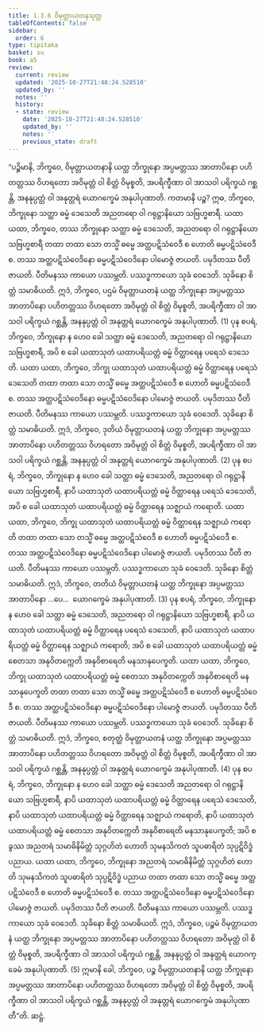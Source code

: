 ```yaml
---
title: 1.3.6 ဝိမုတ္တာယတနသုတ္တ
tableOfContents: false
sidebar:
  order: 6
type: tipitaka
basket: su
book: a5
review:
  current: review
  updated: '2025-10-27T21:48:24.528510'
  updated_by: ''
  notes: ''
  history:
  - state: review
    date: '2025-10-27T21:48:24.528510'
    updated_by: ''
    notes: ''
    previous_state: draft
---
```



<ReviewStatus review={frontmatter.review} showDetails={true} />

<HypothesisAnnotation frontmatter={frontmatter} />

<DynamicBreadcrumb />

<Division number="26" book="a5" e="ch" v="16" p="17">

<Paragraph number="95" book="a5">
“ပဉ္စိမာနိ, ဘိက္ခဝေ, ဝိမုတ္တာယတနာနိ ယတ္ထ ဘိက္ခုနော အပ္ပမတ္တဿ အာတာပိနော ပဟိတတ္တဿ ဝိဟရတော အဝိမုတ္တံ ဝါ စိတ္တံ ဝိမုစ္စတိ, အပရိက္ခီဏာ ဝါ အာသဝါ ပရိက္ခယံ ဂစ္ဆန္တိ, အနနုပ္ပတ္တံ ဝါ အနုတ္တရံ ယောဂက္ခေမံ အနုပါပုဏာတိ.
</Paragraph>

<Paragraph number="96" book="a5">
ကတမာနိ ပဉ္စ? ဣဓ, ဘိက္ခဝေ, ဘိက္ခုနော သတ္ထာ ဓမ္မံ ဒေသေတိ အညတရော ဝါ ဂရုဋ္ဌာနိယော သဗြဟ္မစာရီ. ယထာ ယထာ, ဘိက္ခဝေ, တဿ ဘိက္ခုနော သတ္ထာ ဓမ္မံ ဒေသေတိ, အညတရော ဝါ ဂရုဋ္ဌာနိယော သဗြဟ္မစာရီ တထာ တထာ သော တသ္မိံ ဓမ္မေ အတ္ထပဋိသံဝေဒီ စ ဟောတိ ဓမ္မပဋိသံဝေဒီ စ. တဿ အတ္ထပဋိသံဝေဒိနော ဓမ္မပဋိသံဝေဒိနော ပါမောဇ္ဇံ ဇာယတိ. ပမုဒိတဿ ပီတိ ဇာယတိ. ပီတိမနဿ ကာယော ပဿမ္ဘတိ. ပဿဒ္ဓကာယော သုခံ ဝေဒေတိ. သုခိနော စိတ္တံ သမာဓိယတိ. ဣဒံ, ဘိက္ခဝေ, ပဌမံ ဝိမုတ္တာယတနံ ယတ္ထ ဘိက္ခုနော အပ္ပမတ္တဿ အာတာပိနော ပဟိတတ္တဿ ဝိဟရတော အဝိမုတ္တံ ဝါ စိတ္တံ ဝိမုစ္စတိ, အပရိက္ခီဏာ ဝါ အာသဝါ ပရိက္ခယံ ဂစ္ဆန္တိ, အနနုပ္ပတ္တံ ဝါ အနုတ္တရံ ယောဂက္ခေမံ အနုပါပုဏာတိ. (1)
</Paragraph>

<Paragraph number="97" book="a5">
ပုန စပရံ, ဘိက္ခဝေ, ဘိက္ခုနော န ဟေဝ ခေါ သတ္ထာ ဓမ္မံ ဒေသေတိ, အညတရော ဝါ ဂရုဋ္ဌာနိယော သဗြဟ္မစာရီ, အပိ စ ခေါ ယထာသုတံ ယထာပရိယတ္တံ ဓမ္မံ ဝိတ္ထာရေန ပရေသံ ဒေသေတိ. ယထာ ယထာ, ဘိက္ခဝေ, ဘိက္ခု ယထာသုတံ ယထာပရိယတ္တံ ဓမ္မံ ဝိတ္ထာရေန ပရေသံ ဒေသေတိ တထာ တထာ သော တသ္မိံ ဓမ္မေ အတ္ထပဋိသံဝေဒီ စ ဟောတိ ဓမ္မပဋိသံဝေဒီ စ. တဿ အတ္ထပဋိသံဝေဒိနော ဓမ္မပဋိသံဝေဒိနော ပါမောဇ္ဇံ ဇာယတိ. ပမုဒိတဿ ပီတိ ဇာယတိ. ပီတိမနဿ ကာယော ပဿမ္ဘတိ. ပဿဒ္ဓကာယော သုခံ ဝေဒေတိ. သုခိနော စိတ္တံ သမာဓိယတိ. ဣဒံ, ဘိက္ခဝေ, ဒုတိယံ ဝိမုတ္တာယတနံ ယတ္ထ ဘိက္ခုနော အပ္ပမတ္တဿ အာတာပိနော ပဟိတတ္တဿ ဝိဟရတော အဝိမုတ္တံ ဝါ စိတ္တံ ဝိမုစ္စတိ, အပရိက္ခီဏာ ဝါ အာသဝါ ပရိက္ခယံ ဂစ္ဆန္တိ, အနနုပ္ပတ္တံ ဝါ အနုတ္တရံ ယောဂက္ခေမံ အနုပါပုဏာတိ. (2)
</Paragraph>

<Paragraph number="98" book="a5">
ပုန စပရံ, ဘိက္ခဝေ, ဘိက္ခုနော န ဟေဝ ခေါ သတ္ထာ ဓမ္မံ ဒေသေတိ, အညတရော ဝါ ဂရုဋ္ဌာနိယော သဗြဟ္မစာရီ, နာပိ ယထာသုတံ ယထာပရိယတ္တံ ဓမ္မံ ဝိတ္ထာရေန ပရေသံ ဒေသေတိ, အပိ စ ခေါ ယထာသုတံ ယထာပရိယတ္တံ ဓမ္မံ ဝိတ္ထာရေန သဇ္ဈာယံ ကရောတိ. ယထာ ယထာ, ဘိက္ခဝေ, ဘိက္ခု ယထာသုတံ ယထာပရိယတ္တံ ဓမ္မံ ဝိတ္ထာရေန သဇ္ဈာယံ ကရောတိ တထာ တထာ သော တသ္မိံ ဓမ္မေ အတ္ထပဋိသံဝေဒီ စ ဟောတိ ဓမ္မပဋိသံဝေဒီ စ. တဿ အတ္ထပဋိသံဝေဒိနော ဓမ္မပဋိသံဝေဒိနော ပါမောဇ္ဇံ ဇာယတိ. ပမုဒိတဿ ပီတိ ဇာယတိ. ပီတိမနဿ ကာယော ပဿမ္ဘတိ. ပဿဒ္ဓကာယော သုခံ ဝေဒေတိ. သုခိနော စိတ္တံ သမာဓိယတိ. ဣဒံ, ဘိက္ခဝေ, တတိယံ ဝိမုတ္တာယတနံ ယတ္ထ ဘိက္ခုနော အပ္ပမတ္တဿ အာတာပိနော …ပေ…  ယောဂက္ခေမံ အနုပါပုဏာတိ. (3)
</Paragraph>

<Paragraph number="99" book="a5">
ပုန စပရံ, ဘိက္ခဝေ, ဘိက္ခုနော န ဟေဝ ခေါ သတ္ထာ ဓမ္မံ ဒေသေတိ, အညတရော ဝါ ဂရုဋ္ဌာနိယော သဗြဟ္မစာရီ, နာပိ ယထာသုတံ ယထာပရိယတ္တံ ဓမ္မံ ဝိတ္ထာရေန ပရေသံ ဒေသေတိ, နာပိ ယထာသုတံ ယထာပရိယတ္တံ ဓမ္မံ ဝိတ္ထာရေန သဇ္ဈာယံ ကရောတိ; အပိ စ ခေါ ယထာသုတံ ယထာပရိယတ္တံ ဓမ္မံ စေတသာ အနုဝိတက္ကေတိ အနုဝိစာရေတိ မနသာနုပေက္ခတိ. ယထာ ယထာ, ဘိက္ခဝေ, ဘိက္ခု ယထာသုတံ ယထာပရိယတ္တံ ဓမ္မံ စေတသာ အနုဝိတက္ကေတိ အနုဝိစာရေတိ မနသာနုပေက္ခတိ တထာ တထာ သော တသ္မိံ ဓမ္မေ အတ္ထပဋိသံဝေဒီ စ ဟောတိ ဓမ္မပဋိသံဝေဒီ စ. တဿ အတ္ထပဋိသံဝေဒိနော ဓမ္မပဋိသံဝေဒိနော ပါမောဇ္ဇံ ဇာယတိ. ပမုဒိတဿ ပီတိ ဇာယတိ. ပီတိမနဿ ကာယော ပဿမ္ဘတိ. ပဿဒ္ဓကာယော သုခံ ဝေဒေတိ. သုခိနော စိတ္တံ သမာဓိယတိ. ဣဒံ, ဘိက္ခဝေ, စတုတ္ထံ ဝိမုတ္တာယတနံ ယတ္ထ ဘိက္ခုနော အပ္ပမတ္တဿ အာတာပိနော ပဟိတတ္တဿ ဝိဟရတော အဝိမုတ္တံ ဝါ စိတ္တံ ဝိမုစ္စတိ, အပရိက္ခီဏာ ဝါ အာသဝါ ပရိက္ခယံ ဂစ္ဆန္တိ, အနနုပ္ပတ္တံ ဝါ အနုတ္တရံ ယောဂက္ခေမံ အနုပါပုဏာတိ. (4)
</Paragraph>

<Paragraph number="100" book="a5">
ပုန စပရံ, ဘိက္ခဝေ, ဘိက္ခုနော န ဟေဝ ခေါ သတ္ထာ ဓမ္မံ ဒေသေတိ အညတရော ဝါ ဂရုဋ္ဌာနိယော သဗြဟ္မစာရီ, နာပိ ယထာသုတံ ယထာပရိယတ္တံ ဓမ္မံ ဝိတ္ထာရေန ပရေသံ ဒေသေတိ, နာပိ ယထာသုတံ ယထာပရိယတ္တံ ဓမ္မံ ဝိတ္ထာရေန သဇ္ဈာယံ ကရောတိ, နာပိ ယထာသုတံ ယထာပရိယတ္တံ ဓမ္မံ စေတသာ အနုဝိတက္ကေတိ အနုဝိစာရေတိ မနသာနုပေက္ခတိ; အပိ စ ခွဿ အညတရံ သမာဓိနိမိတ္တံ သုဂ္ဂဟိတံ ဟောတိ သုမနသိကတံ သူပဓာရိတံ သုပ္ပဋိဝိဒ္ဓံ ပညာယ. ယထာ ယထာ, ဘိက္ခဝေ, ဘိက္ခုနော အညတရံ သမာဓိနိမိတ္တံ သုဂ္ဂဟိတံ ဟောတိ သုမနသိကတံ သူပဓာရိတံ သုပ္ပဋိဝိဒ္ဓံ ပညာယ တထာ တထာ သော တသ္မိံ ဓမ္မေ အတ္ထပဋိသံဝေဒီ စ ဟောတိ ဓမ္မပဋိသံဝေဒီ စ. တဿ အတ္ထပဋိသံဝေဒိနော ဓမ္မပဋိသံဝေဒိနော ပါမောဇ္ဇံ ဇာယတိ. ပမုဒိတဿ ပီတိ ဇာယတိ. ပီတိမနဿ ကာယော ပဿမ္ဘတိ. ပဿဒ္ဓကာယော သုခံ ဝေဒေတိ. သုခိနော စိတ္တံ သမာဓိယတိ. ဣဒံ, ဘိက္ခဝေ, ပဉ္စမံ ဝိမုတ္တာယတနံ ယတ္ထ ဘိက္ခုနော အပ္ပမတ္တဿ အာတာပိနော ပဟိတတ္တဿ ဝိဟရတော အဝိမုတ္တံ ဝါ စိတ္တံ ဝိမုစ္စတိ, အပရိက္ခီဏာ ဝါ အာသဝါ ပရိက္ခယံ ဂစ္ဆန္တိ, အနနုပ္ပတ္တံ ဝါ အနုတ္တရံ ယောဂက္ခေမံ အနုပါပုဏာတိ. (5)
</Paragraph>

<Paragraph number="101" book="a5">
ဣမာနိ ခေါ, ဘိက္ခဝေ, ပဉ္စ ဝိမုတ္တာယတနာနိ ယတ္ထ ဘိက္ခုနော အပ္ပမတ္တဿ အာတာပိနော ပဟိတတ္တဿ ဝိဟရတော အဝိမုတ္တံ ဝါ စိတ္တံ ဝိမုစ္စတိ, အပရိက္ခီဏာ ဝါ အာသဝါ ပရိက္ခယံ ဂစ္ဆန္တိ, အနနုပ္ပတ္တံ ဝါ အနုတ္တရံ ယောဂက္ခေမံ အနုပါပုဏာတီ”တိ.

</Paragraph>
</Division>

<Paragraph number="102" type="center" book="a5">
ဆဋ္ဌံ.
</Paragraph>